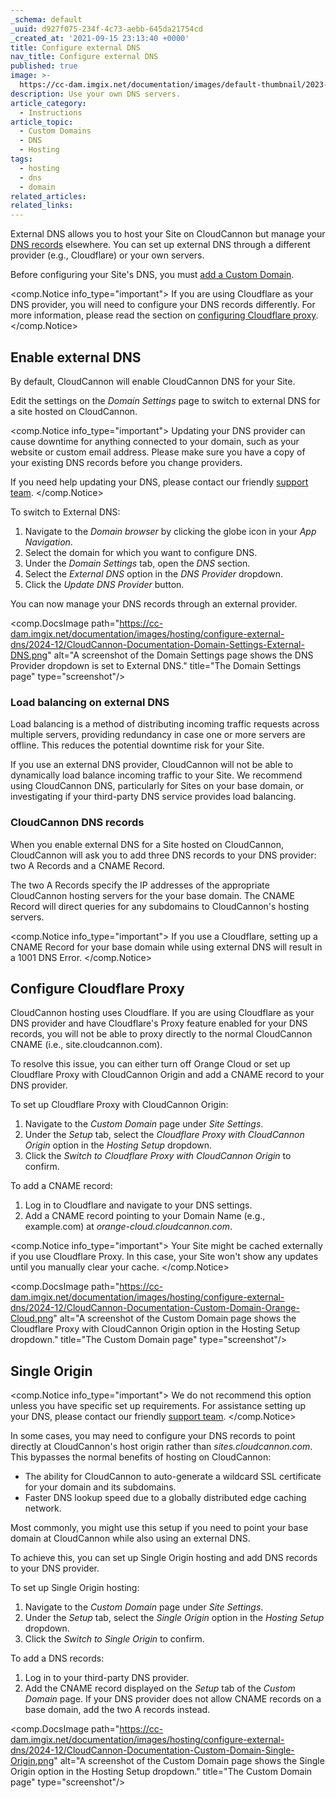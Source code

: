 ```yaml
---
_schema: default
_uuid: d927f075-234f-4c73-aebb-645da21754cd
_created_at: '2021-09-15 23:13:40 +0000'
title: Configure external DNS
nav_title: Configure external DNS
published: true
image: >-
  https://cc-dam.imgix.net/documentation/images/default-thumbnail/2023-Q4/CloudCannon-Documentation-Thumbnail.png
description: Use your own DNS servers.
article_category:
  - Instructions
article_topic:
  - Custom Domains
  - DNS
  - Hosting
tags:
  - hosting
  - dns
  - domain
related_articles:
related_links:
---
```

External DNS allows you to host your Site on CloudCannon but manage your [DNS records](/documentation/articles/what-is-dns/#what-are-dns-records) elsewhere. You can set up external DNS through a different provider (e.g., Cloudflare) or your own servers.

Before configuring your Site's DNS, you must [add a Custom Domain](/documentation/articles/add-a-custom-domain/).

<comp.Notice info_type="important">
  If you are using Cloudflare as your DNS provider, you will need to configure your DNS records differently. For more information, please read the section on [configuring Cloudflare proxy](/documentation/articles/configure-external-dns/#configure-cloudflare-proxy).
</comp.Notice>

## Enable external DNS

By default, CloudCannon will enable CloudCannon DNS for your Site.

Edit the settings on the *Domain Settings* page to switch to external DNS for a site hosted on CloudCannon.

<comp.Notice info_type="important">
  Updating your DNS provider can cause downtime for anything connected to your domain, such as your website or custom email address. Please make sure you have a copy of your existing DNS records before you change providers.

  If you need help updating your DNS, please contact our friendly [support team](/support/).
</comp.Notice>

To switch to External DNS:

1. Navigate to the *Domain browser* by clicking the globe icon in your *App Navigation*.
2. Select the domain for which you want to configure DNS.
3. Under the *Domain Settings* tab, open the *DNS* section.
4. Select the *External DNS* option in the *DNS Provider* dropdown.
5. Click the *Update DNS Provider* button.

You can now manage your DNS records through an external provider.

<comp.DocsImage path="https://cc-dam.imgix.net/documentation/images/hosting/configure-external-dns/2024-12/CloudCannon-Documentation-Domain-Settings-External-DNS.png" alt="A screenshot of the Domain Settings page shows the DNS Provider dropdown is set to External DNS." title="The Domain Settings page" type="screenshot"/>

### Load balancing on external DNS

Load balancing is a method of distributing incoming traffic requests across multiple servers, providing redundancy in case one or more servers are offline. This reduces the potential downtime risk for your Site.

If you use an external DNS provider, CloudCannon will not be able to dynamically load balance incoming traffic to your Site. We recommend using CloudCannon DNS, particularly for Sites on your base domain, or investigating if your third-party DNS service provides load balancing.

### CloudCannon DNS records

When you enable external DNS for a Site hosted on CloudCannon, CloudCannon will ask you to add three DNS records to your DNS provider: two A Records and a CNAME Record.

The two A Records specify the IP addresses of the appropriate CloudCannon hosting servers for the your base domain. The CNAME Record will direct queries for any subdomains to CloudCannon's hosting servers.

<comp.Notice info_type="important">
  If you use a Cloudflare, setting up a CNAME Record for your base domain while using external DNS will result in a 1001 DNS Error.
</comp.Notice>

## Configure Cloudflare Proxy

CloudCannon hosting uses Cloudflare. If you are using Cloudflare as your DNS provider and have Cloudflare's Proxy feature enabled for your DNS records, you will not be able to proxy directly to the normal CloudCannon CNAME (i.e., site.cloudcannon.com).

To resolve this issue, you can either turn off Orange Cloud or set up Cloudflare Proxy with CloudCannon Origin and add a CNAME record to your DNS provider.

To set up Cloudflare Proxy with CloudCannon Origin:

1. Navigate to the *Custom Domain* page under *Site Settings*.
2. Under the *Setup* tab, select the *Cloudflare Proxy with CloudCannon Origin* option in the *Hosting Setup* dropdown.
3. Click the *Switch to Cloudflare Proxy with CloudCannon Origin* to confirm.

To add a CNAME record:

1. Log in to Cloudflare and navigate to your DNS settings.
2. Add a CNAME record pointing to your Domain Name (e.g., example.com) at *orange-cloud.cloudcannon.com*.

<comp.Notice info_type="important">
  Your Site might be cached externally if you use Cloudflare Proxy. In this case, your Site won't show any updates until you manually clear your cache.
</comp.Notice>

<comp.DocsImage path="https://cc-dam.imgix.net/documentation/images/hosting/configure-external-dns/2024-12/CloudCannon-Documentation-Custom-Domain-Orange-Cloud.png" alt="A screenshot of the Custom Domain page shows the Cloudflare Proxy with CloudCannon Origin option in the Hosting Setup dropdown." title="The Custom Domain page" type="screenshot"/>

## Single Origin

<comp.Notice info_type="important">
  We do not recommend this option unless you have specific set up requirements. For assistance setting up your DNS, please contact our friendly [support team](/support/).
</comp.Notice>

In some cases, you may need to configure your DNS records to point directly at CloudCannon's host origin rather than *sites.cloudcannon.com*. This bypasses the normal benefits of hosting on CloudCannon:

* The ability for CloudCannon to auto-generate a wildcard SSL certificate for your domain and its subdomains.
* Faster DNS lookup speed due to a globally distributed edge caching network.

Most commonly, you might use this setup if you need to point your base domain at CloudCannon while also using an external DNS.

To achieve this, you can set up Single Origin hosting and add DNS records to your DNS provider.

To set up Single Origin hosting:

1. Navigate to the *Custom Domain* page under *Site Settings*.
2. Under the *Setup* tab, select the *Single Origin* option in the *Hosting Setup* dropdown.
3. Click the *Switch to Single Origin* to confirm.

To add a DNS records:

1. Log in to your third-party DNS provider.
2. Add the CNAME record displayed on the *Setup* tab of the *Custom Domain* page. If your DNS provider does not allow CNAME records on a base domain, add the two A records instead.

<comp.DocsImage path="https://cc-dam.imgix.net/documentation/images/hosting/configure-external-dns/2024-12/CloudCannon-Documentation-Custom-Domain-Single-Origin.png" alt="A screenshot of the Custom Domain page shows the Single Origin option in the Hosting Setup dropdown." title="The Custom Domain page" type="screenshot"/>